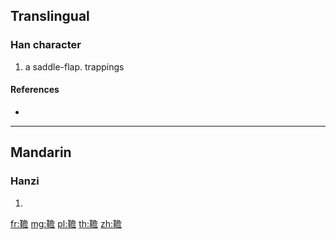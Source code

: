 {{character info/new}}
==Translingual==

===Han character===
{{Han char|rn=177|rad=革|as=13|sn=22|four=|canj=TJNCR}}

# a saddle-flap. trappings

====References====
* {{Han ref|kx=1392.090|dkj=43049|dj=1906.430|hdz=74351.160|uh=97C2|ud=38850}}

----

==Mandarin==

===Hanzi===
{{cmn-hanzi|pin=[[chàn]] ([[chan4]])|wg=ch'an<sup>4</sup>}}

# {{defn|lang=cmn|sort=革13}}

[[fr:韂]]
[[mg:韂]]
[[pl:韂]]
[[th:韂]]
[[zh:韂]]